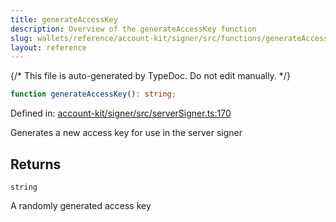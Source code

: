 ```yaml
---
title: generateAccessKey
description: Overview of the generateAccessKey function
slug: wallets/reference/account-kit/signer/src/functions/generateAccessKey
layout: reference
---
```


{/* This file is auto-generated by TypeDoc. Do not edit manually. */}

```ts
function generateAccessKey(): string;
```

Defined in: [account-kit/signer/src/serverSigner.ts:170](https://github.com/alchemyplatform/aa-sdk/blob/08ef11b1fc98663df6a97fa93722c7f14b33f1cc/account-kit/signer/src/serverSigner.ts#L170)

Generates a new access key for use in the server signer

## Returns

`string`

A randomly generated access key
